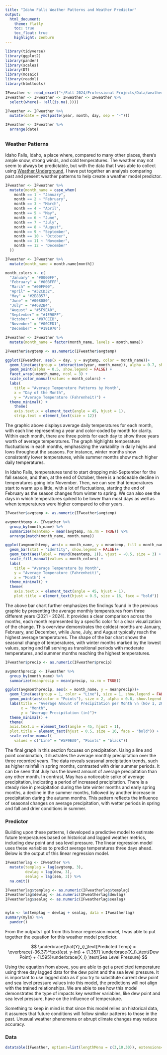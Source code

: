 ```yaml
---
title: "Idaho Falls Weather Patterns and Weather Predictor"
output:
  html_document:
    theme: flatly
    toc: true
    toc_float: true
    highlight: zenburn
---
```


```r
library(tidyverse)
library(ggplot2)
library(pander)
library(scales)
library(DT) 
library(mosaic)
library(readxl)
library(htmltools)

IFweather <- read_excel("~/Fall 2024/Professional Projects/Data/weather.xlsx")
IFweather <- IFweather <- IFweather <- IFweather %>% 
  select(where(~ !all(is.na(.))))

IFweather <- IFweather %>%
  mutate(date = ymd(paste(year, month, day, sep = "-")))

IFweather <- IFweather %>%
  arrange(date) 

```

## {.tabset .tabset-pills .tabset-fade}
### Weather Patterns
Idaho Falls, Idaho, a place where, compared to many other places, there's ample snow, strong winds, and cold temperatures. The weather may not seem to always be predictable, but with the data that I was able to collect using [Weather Underground](https://www.wunderground.com/history/daily/us/id/idaho-falls/KIDIDAHO6/date/2024-1-6), I have put together an analysis comparing past and present weather patterns to help create a weather model predictor.

```r
IFweather <- IFweather %>%
  mutate(month_name = case_when(
    month == 1 ~ "January",
    month == 2 ~ "February",
    month == 3 ~ "March",
    month == 4 ~ "April",
    month == 5 ~ "May",
    month == 6 ~ "June",
    month == 7 ~ "July",
    month == 8 ~ "August",
    month == 9 ~ "September",
    month == 10 ~ "October",
    month == 11 ~ "November",
    month == 12 ~ "December"
  ))

IFweather <- IFweather %>%
  mutate(month_name = month.name[month])

month_colors <- c(
  "January" = "#0000FF",     
  "February" = "#00BFFF",    
  "March" = "#00FF00",      
  "April" = "#32CD32",       
  "May" = "#2E8B57",         
  "June" = "#008080",       
  "July" = "#4682B4",        
  "August" = "#5F9EA0",      
  "September" = "#1E90FF",   
  "October" = "#87CEEB",     
  "November" = "#00CED1",    
  "December" = "#191970")

IFweather <- IFweather %>%
  mutate(month_name = factor(month_name, levels = month.name))

IFweather$avgtemp <- as.numeric(IFweather$avgtemp)

ggplot(IFweather, aes(x = day, y = avgtemp, color = month_name))+
  geom_line(aes(group = interaction(year, month_name)), alpha = 0.7, show.legend = FALSE) +
  geom_point(alpha = 0.5, show.legend = FALSE) +
  facet_wrap(~month_name, ncol = 3) +
  scale_color_manual(values = month_colors) +
  labs(
    title = "Average Temperature Patterns by Month", 
    x = "Day of the Month", 
    y = "Average Temperature (Fahrenheit)") +
  theme_minimal() +
    theme(
    axis.text.x = element_text(angle = 45, hjust = 1), 
    strip.text = element_text(size = 12))
```
The graphic above displays average daily temperatures for each month, with each line representing a year and color-coded by month for clarity. Within each month, there are three points for each day to show three years worth of average temperatures. The graph highlights temperature fluctuations in each months, emphasizing the variability in daily highs and lows throughout the seasons. For instance, winter months show consistently lower temperatures, while summer months show much higher daily temperatures. 

In Idaho Falls, temperatures tend to start dropping mid-September for the fall season, and then, at the end of October, there is a noticeable decline in temperatures going into November. Then, we can see that temperatures start to warm up a little, with a lot of fluctuations, starting the end of February as the season changes from winter to spring. We can also see the days in which temperatures spiked to be lower than most days as well as when temperatures were higher compared to other years.  

```r
IFweather$avgtemp <- as.numeric(IFweather$avgtemp)

avgmonthtemp <- IFweather %>% 
  group_by(month_name) %>% 
  summarize(meantemp = mean(avgtemp, na.rm = TRUE)) %>%
  arrange(match(month_name, month.name))

ggplot(avgmonthtemp, aes(x = month_name, y = meantemp, fill = month_name))+
  geom_bar(stat = "identity", show.legend = FALSE)+
  geom_text(aes(label = round(meantemp, 1)), vjust = -0.5, size = 3) +
  scale_fill_manual(values = month_colors) + 
  labs(
    title = "Average Temperature by Month",
    y = "Average Temperature (Fahrenheit)",
    x = "Month") +
  theme_minimal() +
  theme(
    axis.text.x = element_text(angle = 45, hjust = 1),
    plot.title = element_text(hjust = 0.5, size = 16, face = "bold"))

```

The above bar chart further emphasizes the findings found in the previous graphic by presenting the average monthly temperatures from three different years (2021 - 2024). It provides a clear comparison across the months, each month represented by a specific color for a clear visualization of the change. This overview demonstrates the coldest months are January, February, and December, while June, July, and August typically reach the highest average temperatures. The shape of the bar chart shows the seasonal change of temperatures, with winter months marked by the lowest values, spring and fall serving as transitional periods with moderate temperatures, and summer months reaching the highest temperatures.

```r
IFweather$precip <- as.numeric(IFweather$precip)

avgmonthprecip <- IFweather %>% 
  group_by(month_name) %>% 
  summarize(meanprecip = mean(precip, na.rm = TRUE))

ggplot(avgmonthprecip, aes(x = month_name, y = meanprecip))+
  geom_line(aes(group = 1, color = "Line"), size = 1, show.legend = FALSE) +
  geom_point(aes(color = "Points"), size = 2, alpha = 0.8, show.legend = FALSE) +
  labs(title = "Average Amount of Precipitation per Month \n (Nov 1, 2021 - Nov 1, 2024)", 
       x = "Month", 
       y = "Average Precipitation (in)")+
  theme_minimal() +
  theme(
  axis.text.x = element_text(angle = 45, hjust = 1),
  plot.title = element_text(hjust = 0.5, size = 16, face = "bold")) +
  scale_color_manual(
    values = c("Line" = "#5F9EA0", "Points" = "black"))
```

The final graph in this section focuses on precipitation. Using a line and point combination, it illustrates the average monthly precipitation over the three recorded years. The data reveals seasonal precipitation trends, such as higher rainfall in spring months, contrasted with drier summer periods. It can be seen that July has the lowest amount of average precipitation than any other month. In contrast, May has a noticeable spike of average precipitation, indicating a period of increased precipitation. There is a steady rise in precipitation during the late winter months and early spring months, a decline in the summer months, followed by another increase in precipitation during the autumn months. This pattern reflects the influence of seasonal changes on average precipitation, with wetter periods in spring and fall and drier conditions in summer.


### Predictor

Building upon these patterns, I developed a predictive model to estimate future temperatures based on historical and lagged weather metrics, including dew point and sea level pressure. The linear regression model uses these variables to predict average temperatures three days ahead. Below is the output of this linear regression model. 

```r
IFweatherlag <- IFweather %>%
  mutate(templag = lag(avgtemp, 3),
         dewlag = lag(dew, 3),
         sealag = lag(sea, 3)) %>% 
  na.omit()

IFweatherlag$templag <- as.numeric(IFweatherlag$templag)
IFweatherlag$dewlag <- as.numeric(IFweatherlag$dewlag)
IFweatherlag$sealag <- as.numeric(IFweatherlag$sealag)


mylm <- lm(templag ~ dewlag + sealag, data = IFweatherlag)
summary(mylm) %>% 
  pander()

```

From the outputs I got from this linear regression model, I was able to put together the equation for this weather model predictor. 


$$
  \underbrace{\hat{Y}_i}_\text{Predicted Temp} = \overbrace{-36.37}^\text{est. y-int} + {1.357} \underbrace{X_i}_\text{Dew Point} + {1.595}\underbrace{X_i}_\text{Sea Level Pressure}
$$


Using the equation from above, you are able to get a predicted temperature using three day lagged data for the dew point and the sea level pressure. It is important to use lagged data as if you try to substitute current dew point and sea level pressure values into this model, the predictions will not align with the trained relationships. We are able to see how this model demonstrates the type of impacts key weather variables, like dew point and sea level pressure, have on the influence of temperature.


Something to keep in mind is that since this model relies on historical data, it assumes that future conditions will follow similar patterns to those in the past. Unusual weather phenomena or abrupt climate changes may reduce accuracy.






### Data
```r
datatable(IFweather, options=list(lengthMenu = c(3,10,30)), extensions="Responsive")
```
##





